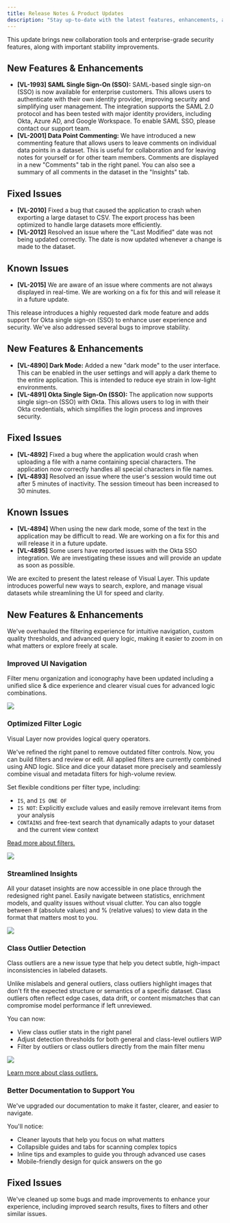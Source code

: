```yaml
---
title: Release Notes & Product Updates
description: "Stay up-to-date with the latest features, enhancements, and bug fixes in Visual Layer. This page provides a comprehensive changelog of all product updates."
---
```

<Update label="2025-08-13" >
This update brings new collaboration tools and enterprise-grade security features, along with important stability improvements.

## New Features & Enhancements

- **[VL-1993] SAML Single Sign-On (SSO):** SAML-based single sign-on (SSO) is now available for enterprise customers. This allows users to authenticate with their own identity provider, improving security and simplifying user management. The integration supports the SAML 2.0 protocol and has been tested with major identity providers, including Okta, Azure AD, and Google Workspace. To enable SAML SSO, please contact our support team.
- **[VL-2001] Data Point Commenting:** We have introduced a new commenting feature that allows users to leave comments on individual data points in a dataset. This is useful for collaboration and for leaving notes for yourself or for other team members. Comments are displayed in a new "Comments" tab in the right panel. You can also see a summary of all comments in the dataset in the "Insights" tab.

## Fixed Issues

- **[VL-2010]** Fixed a bug that caused the application to crash when exporting a large dataset to CSV. The export process has been optimized to handle large datasets more efficiently.
- **[VL-2012]** Resolved an issue where the "Last Modified" date was not being updated correctly. The date is now updated whenever a change is made to the dataset.

## Known Issues

- **[VL-2015]** We are aware of an issue where comments are not always displayed in real-time. We are working on a fix for this and will release it in a future update.
</Update>
<Update label="2025-08-11" >
This release introduces a highly requested dark mode feature and adds support for Okta single sign-on (SSO) to enhance user experience and security. We've also addressed several bugs to improve stability.

## New Features & Enhancements

- **[VL-4890] Dark Mode:** Added a new "dark mode" to the user interface. This can be enabled in the user settings and will apply a dark theme to the entire application. This is intended to reduce eye strain in low-light environments.
- **[VL-4891] Okta Single Sign-On (SSO):** The application now supports single sign-on (SSO) with Okta. This allows users to log in with their Okta credentials, which simplifies the login process and improves security.

## Fixed Issues

- **[VL-4892]** Fixed a bug where the application would crash when uploading a file with a name containing special characters. The application now correctly handles all special characters in file names.
- **[VL-4893]** Resolved an issue where the user's session would time out after 5 minutes of inactivity. The session timeout has been increased to 30 minutes.

## Known Issues

- **[VL-4894]** When using the new dark mode, some of the text in the application may be difficult to read. We are working on a fix for this and will release it in a future update.
- **[VL-4895]** Some users have reported issues with the Okta SSO integration. We are investigating these issues and will provide an update as soon as possible.
</Update>
<Update label="2025-05-08" >
We are excited to present the latest release of Visual Layer. This update introduces powerful new ways to search, explore, and manage visual datasets while streamlining the UI for speed and clarity.

## New Features & Enhancements

We've overhauled the filtering experience for intuitive navigation, custom quality thresholds, and advanced query logic, making it easier to zoom in on what matters or explore freely at scale.

### Improved UI Navigation

Filter menu organization and iconography have been updated including a unified slice & dice experience and clearer visual cues for advanced logic combinations.

<Frame>
  <img src="/images/highlight-filters-and-insights.png" />
</Frame>

### Optimized Filter Logic

Visual Layer now provides logical query operators. 

We've refined the right panel to remove outdated filter controls. Now, you can build filters and review or edit. All applied filters are currently combined using AND logic. Slice and dice your dataset more precisely and seamlessly combine visual and metadata filters for high-volume review. 

Set flexible conditions per filter type, including:

* `IS`, and `IS ONE OF`
* `IS NOT`: Explicitly exclude values and easily remove irrelevant items from your analysis
* `CONTAINS` and free-text search that dynamically adapts to your dataset and the current view context

[Read more about filters.](/docs/exploring-datasets/filter-dataset)

<Frame>
  <img src="/images/filters-operators-2.png" />
</Frame>

### Streamlined Insights 

All your dataset insights are now accessible in one place through the redesigned right panel. Easily navigate between statistics, enrichment models, and quality issues without visual clutter. You can also toggle between # (absolute values) and % (relative values) to view data in the format that matters most to you.

<Frame>
  <img src="/images/issues-toggle.gif" />
</Frame>

### Class Outlier Detection

Class outliers are a new issue type that help you detect subtle, high-impact inconsistencies in labeled datasets.

Unlike mislabels and general outliers, class outliers highlight images that don't fit the expected structure or semantics of a specific dataset. Class outliers often reflect edge cases, data drift, or content mismatches that can compromise model performance if left unreviewed.

You can now:

* View class outlier stats in the right panel
* Adjust detection thresholds for both general and class-level outliers WIP
* Filter by outliers or class outliers directly from the main filter menu

<Frame>
  <img src="/images/filters-outliers-classoutliers.png" />
</Frame>

[Learn more about class outliers.](/docs/exploring-datasets/class-outlier)

### Better Documentation to Support You

We've upgraded our documentation to make it faster, clearer, and easier to navigate. 

You'll notice:

* Cleaner layouts that help you focus on what matters
* Collapsible guides and tabs for scanning complex topics
* Inline tips and examples to guide you through advanced use cases
* Mobile-friendly design for quick answers on the go

## Fixed Issues

We've cleaned up some bugs and made improvements to enhance your experience, including improved search results, fixes to filters and other similar issues.
</Update>